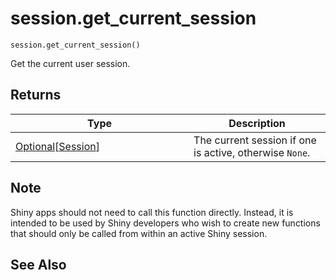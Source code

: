 # session.get_current_session { #shiny.session.get_current_session }

`session.get_current_session()`

Get the current user session.

## Returns

| Type                                                                         | Description                                               |
|------------------------------------------------------------------------------|-----------------------------------------------------------|
| [Optional](`typing.Optional`)\[[Session](`shiny.session._session.Session`)\] | The current session if one is active, otherwise ``None``. |

## Note

Shiny apps should not need to call this function directly. Instead, it is intended to
be used by Shiny developers who wish to create new functions that should only be
called from within an active Shiny session.



## See Also

[](:func:`~require_active_session`)